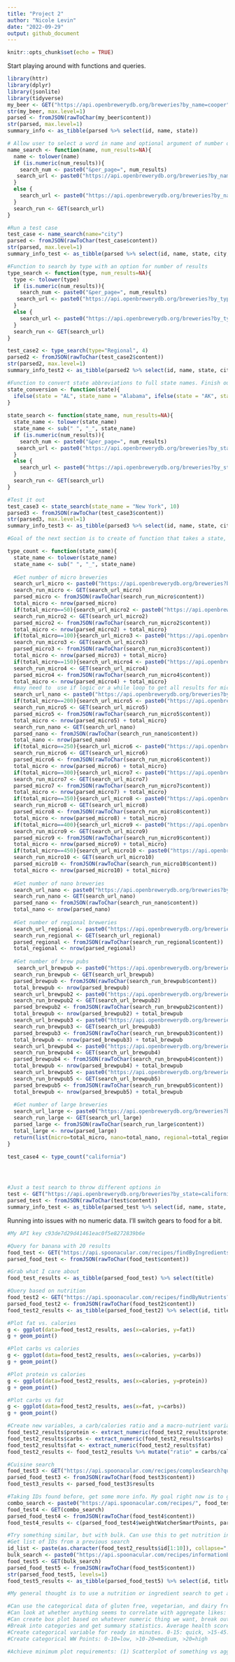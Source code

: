 ```yaml
---
title: "Project 2"
author: "Nicole Levin"
date: "2022-09-29"
output: github_document
---
```


```r
knitr::opts_chunk$set(echo = TRUE)
```
Start playing around with functions and queries.
```r
library(httr)
library(dplyr)
library(jsonlite)
library(tidyverse)
my_beer <- GET("https://api.openbrewerydb.org/breweries?by_name=cooper")
str(my_beer, max.level=1)
parsed <- fromJSON(rawToChar(my_beer$content))
str(parsed, max.level=1)
summary_info <- as_tibble(parsed %>% select(id, name, state))

# Allow user to select a word in name and optional argument of number of results
name_search <- function(name, num_results=NA){
  name <- tolower(name)
  if (is.numeric(num_results)){
    search_num <- paste0("&per_page=", num_results)
   search_url <- paste0("https://api.openbrewerydb.org/breweries?by_name=", name, search_num)
  }
  else { 
    search_url <- paste0("https://api.openbrewerydb.org/breweries?by_name=", name)
  }
  search_run <- GET(search_url)
}

#Run a test case
test_case <- name_search(name="city")
parsed <- fromJSON(rawToChar(test_case$content))
str(parsed, max.level=1)
summary_info_test <- as_tibble(parsed %>% select(id, name, state, city, brewery_type))

#Function to search by type with an option for number of results
type_search <- function(type, num_results=NA){
  type <- tolower(type)
  if (is.numeric(num_results)){
    search_num <- paste0("&per_page=", num_results)
   search_url <- paste0("https://api.openbrewerydb.org/breweries?by_type=", type, search_num)
  }
  else { 
    search_url <- paste0("https://api.openbrewerydb.org/breweries?by_type=", type)
  }
  search_run <- GET(search_url)
}

test_case2 <- type_search(type="Regional", 4)
parsed2 <- fromJSON(rawToChar(test_case2$content))
str(parsed2, max.level=1)
summary_info_test2 <- as_tibble(parsed2 %>% select(id, name, state, city, brewery_type))

#Function to convert state abbreviations to full state names. Finish out with all of the states if this is a functionality we want to have.
state_conversion <- function(state){
  ifelse(state = "AL", state_name = "Alabama", ifelse(state = "AK", state_name = "Alaska",   ifelse(state="AZ", state_name = "Arizona", ifelse(state= "AK", state_name = "Arkansas", state_name=state))))
}
  
state_search <- function(state_name, num_results=NA){
  state_name <- tolower(state_name)
  state_name <- sub(" ", "_", state_name)
  if (is.numeric(num_results)){
    search_num <- paste0("&per_page=", num_results)
   search_url <- paste0("https://api.openbrewerydb.org/breweries?by_state=", state_name, search_num)
  }
  else { 
    search_url <- paste0("https://api.openbrewerydb.org/breweries?by_state=", state_name)
  }
  search_run <- GET(search_url)
}

#Test it out
test_case3 <- state_search(state_name = "New York", 10)
parsed3 <- fromJSON(rawToChar(test_case3$content))
str(parsed3, max.level=1)
summary_info_test3 <- as_tibble(parsed3 %>% select(id, name, state, city, brewery_type))

#Goal of the next section is to create of function that takes a state, runs queries for all of the brewery types with the plan of plotting a barchart of the results. This gets long because of the maximum of 50 results per search.

type_count <- function(state_name){
  state_name <- tolower(state_name)
  state_name <- sub(" ", "_", state_name)
  
  #Get number of micro breweries
  search_url_micro <- paste0("https://api.openbrewerydb.org/breweries?by_state=", state_name, "&by_type=micro&per_page=50")
  search_run_micro <- GET(search_url_micro)
  parsed_micro <- fromJSON(rawToChar(search_run_micro$content))
  total_micro <- nrow(parsed_micro)
  if(total_micro==50){search_url_micro2 <- paste0("https://api.openbrewerydb.org/breweries?by_state=", state_name, "&by_type=micro&page=2&per_page=50")
  search_run_micro2 <- GET(search_url_micro2)
  parsed_micro2 <- fromJSON(rawToChar(search_run_micro2$content))
  total_micro <- nrow(parsed_micro2) + total_micro}
  if(total_micro==100){search_url_micro3 <- paste0("https://api.openbrewerydb.org/breweries?by_state=", state_name, "&by_type=micro&page=3&per_page=50")
  search_run_micro3 <- GET(search_url_micro3)
  parsed_micro3 <- fromJSON(rawToChar(search_run_micro3$content))
  total_micro <- nrow(parsed_micro3) + total_micro}
  if(total_micro==150){search_url_micro4 <- paste0("https://api.openbrewerydb.org/breweries?by_state=", state_name, "&by_type=micro&page=4&per_page=50")
  search_run_micro4 <- GET(search_url_micro4)
  parsed_micro4 <- fromJSON(rawToChar(search_run_micro4$content))
  total_micro <- nrow(parsed_micro4) + total_micro}
  #may need to  use if logic or a while loop to get all results for micro
  search_url_nano <- paste0("https://api.openbrewerydb.org/breweries?by_state=", state_name, "&by_type=nano&per_page=50")
  if(total_micro==200){search_url_micro5 <- paste0("https://api.openbrewerydb.org/breweries?by_state=", state_name, "&by_type=micro&page=5&per_page=50")
  search_run_micro5 <- GET(search_url_micro5)
  parsed_micro5 <- fromJSON(rawToChar(search_run_micro5$content))
  total_micro <- nrow(parsed_micro5) + total_micro}
  search_run_nano <- GET(search_url_nano)
  parsed_nano <- fromJSON(rawToChar(search_run_nano$content))
  total_nano <- nrow(parsed_nano)
  if(total_micro==250){search_url_micro6 <- paste0("https://api.openbrewerydb.org/breweries?by_state=", state_name, "&by_type=micro&page=6&per_page=50")
  search_run_micro6 <- GET(search_url_micro6)
  parsed_micro6 <- fromJSON(rawToChar(search_run_micro6$content))
  total_micro <- nrow(parsed_micro6) + total_micro}
  if(total_micro==300){search_url_micro7 <- paste0("https://api.openbrewerydb.org/breweries?by_state=", state_name, "&by_type=micro&page=7&per_page=50")
  search_run_micro7 <- GET(search_url_micro7)
  parsed_micro7 <- fromJSON(rawToChar(search_run_micro7$content))
  total_micro <- nrow(parsed_micro7) + total_micro}
  if(total_micro==350){search_url_micro8 <- paste0("https://api.openbrewerydb.org/breweries?by_state=", state_name, "&by_type=micro&page=8&per_page=50")
  search_run_micro8 <- GET(search_url_micro8)
  parsed_micro8 <- fromJSON(rawToChar(search_run_micro8$content))
  total_micro <- nrow(parsed_micro8) + total_micro}
  if(total_micro==400){search_url_micro9 <- paste0("https://api.openbrewerydb.org/breweries?by_state=", state_name, "&by_type=micro&page=9&per_page=50")
  search_run_micro9 <- GET(search_url_micro9)
  parsed_micro9 <- fromJSON(rawToChar(search_run_micro9$content))
  total_micro <- nrow(parsed_micro9) + total_micro}
  if(total_micro==450){search_url_micro10 <- paste0("https://api.openbrewerydb.org/breweries?by_state=", state_name, "&by_type=micro&page=10&per_page=50")
  search_run_micro10 <- GET(search_url_micro10)
  parsed_micro10 <- fromJSON(rawToChar(search_run_micro10$content))
  total_micro <- nrow(parsed_micro10) + total_micro}
  
  #Get number of nano breweries
  search_url_nano <- paste0("https://api.openbrewerydb.org/breweries?by_state=", state_name, "&by_type=nano&per_page=50")
  search_run_nano <- GET(search_url_nano)
  parsed_nano <- fromJSON(rawToChar(search_run_nano$content))
  total_nano <- nrow(parsed_nano)
  
  #Get number of regional breweries
  search_url_regional <- paste0("https://api.openbrewerydb.org/breweries?by_state=", state_name, "&by_type=regional&per_page=50")
  search_run_regional <- GET(search_url_regional)
  parsed_regional <- fromJSON(rawToChar(search_run_regional$content))
  total_regional <- nrow(parsed_regional)
  
  #Get number of brew pubs
   search_url_brewpub <- paste0("https://api.openbrewerydb.org/breweries?by_state=", state_name, "&by_type=brewpub&per_page=50")
  search_run_brewpub <- GET(search_url_brewpub)
  parsed_brewpub <- fromJSON(rawToChar(search_run_brewpub$content))
  total_brewpub <- nrow(parsed_brewpub)
  search_url_brewpub2 <- paste0("https://api.openbrewerydb.org/breweries?by_state=", state_name, "&by_type=brewpub&page=2&per_page=50")
  search_run_brewpub2 <- GET(search_url_brewpub2)
  parsed_brewpub2 <- fromJSON(rawToChar(search_run_brewpub2$content))
  total_brewpub <- nrow(parsed_brewpub2) + total_brewpub
  search_url_brewpub3 <- paste0("https://api.openbrewerydb.org/breweries?by_state=", state_name, "&by_type=brewpub&page=3&per_page=50")
  search_run_brewpub3 <- GET(search_url_brewpub3)
  parsed_brewpub3 <- fromJSON(rawToChar(search_run_brewpub3$content))
  total_brewpub <- nrow(parsed_brewpub3) + total_brewpub
  search_url_brewpub4 <- paste0("https://api.openbrewerydb.org/breweries?by_state=", state_name, "&by_type=brewpub&page=4&per_page=50")
  search_run_brewpub4 <- GET(search_url_brewpub4)
  parsed_brewpub4 <- fromJSON(rawToChar(search_run_brewpub4$content))
  total_brewpub <- nrow(parsed_brewpub4) + total_brewpub
  search_url_brewpub5 <- paste0("https://api.openbrewerydb.org/breweries?by_state=", state_name, "&by_type=brewpub&page=5&per_page=50")
  search_run_brewpub5 <- GET(search_url_brewpub5)
  parsed_brewpub5 <- fromJSON(rawToChar(search_run_brewpub5$content))
  total_brewpub <- nrow(parsed_brewpub5) + total_brewpub
  
  #Get number of large breweries
  search_url_large <- paste0("https://api.openbrewerydb.org/breweries?by_state=", state_name, "&by_type=large&per_page=50")
  search_run_large <- GET(search_url_large)
  parsed_large <- fromJSON(rawToChar(search_run_large$content))
  total_large <- nrow(parsed_large)
  return(list(micro=total_micro, nano=total_nano, regional=total_regional, brewpub=total_brewpub, large=total_large))
}

test_case4 <- type_count("california")




#Just a test search to throw different options in
test <- GET("https://api.openbrewerydb.org/breweries?by_state=california&by_type=brewpub&page=5&per_page=50") 
parsed_test <- fromJSON(rawToChar(test$content))
summary_info_test <- as_tibble(parsed_test %>% select(id, name, state, city, brewery_type))
```

Running into issues with no numeric data. I'll switch gears to food for a bit.
```r
#My API key c93de7d29d41461eac0f5e8272839b6e 

#Query for banana with 20 results
food_test <- GET("https://api.spoonacular.com/recipes/findByIngredients?ingredients=banana&findByNutrients?minCarbs=10&maxCarbs=50&apiKey=c93de7d29d41461eac0f5e8272839b6e")
parsed_food_test <- fromJSON(rawToChar(food_test$content))

#Grab what I care about
food_test_results <- as_tibble(parsed_food_test) %>% select(title)

#Query based on nutrition
food_test2 <- GET("https://api.spoonacular.com/recipes/findByNutrients?minCarbs=1&maxCarbs=50&number=20&apiKey=c93de7d29d41461eac0f5e8272839b6e")
parsed_food_test2 <- fromJSON(rawToChar(food_test2$content))
food_test2_results <- as_tibble(parsed_food_test2) %>% select(id, title, calories, protein, fat, carbs)

#Plot fat vs. calories
g <- ggplot(data=food_test2_results, aes(x=calories, y=fat))
g + geom_point()

#Plot carbs vs calories
g <- ggplot(data=food_test2_results, aes(x=calories, y=carbs))
g + geom_point()

#Plot protein vs calories
g <- ggplot(data=food_test2_results, aes(x=calories, y=protein))
g + geom_point()

#Plot carbs vs fat
g <- ggplot(data=food_test2_results, aes(x=fat, y=carbs))
g + geom_point()

#Create new variables, a carb/calories ratio and a macro-nutrient variable
food_test2_results$protein <- extract_numeric(food_test2_results$protein)
food_test2_results$carbs <- extract_numeric(food_test2_results$carbs)
food_test2_results$fat <- extract_numeric(food_test2_results$fat)
food_test2_results <- food_test2_results %>% mutate("ratio" = carbs/calories, "macros"= carbs + calories + protein)

#Cuisine search
food_test3 <- GET("https://api.spoonacular.com/recipes/complexSearch?query=pasta&cuisine=italian&number=2&apiKey=c93de7d29d41461eac0f5e8272839b6e")
parsed_food_test3 <- fromJSON(rawToChar(food_test3$content))
food_test3_results <- parsed_food_test3$results

#Taking IDs found before, get some more info. My goal right now is to get a combination of numeric and categorical variables
combo_search <- paste0("https://api.spoonacular.com/recipes/", food_test2_results$id[2], "/information?includeNutrition=false&apiKey=c93de7d29d41461eac0f5e8272839b6e")
food_test4 <- GET(combo_search)
parsed_food_test4 <- fromJSON(rawToChar(food_test4$content))
food_test4_results <- c(parsed_food_test4$weightWatcherSmartPoints, parsed_food_test4$healthScore, parsed_food_test4$pricePerServing, parsed_food_test4$id, parsed_food_test4$title, parsed_food_test4$readyInMinutes)

#Try something similar, but with bulk. Can use this to get nutrition info, but the parsing might be hard.
#Get list of IDs from a previous search
id_list <- paste(as.character(food_test2_results$id[1:10]), collapse=",")
bulk_search <- paste0("https://api.spoonacular.com/recipes/informationBulk?ids=", id_list, "&includeNutrition=false&apiKey=c93de7d29d41461eac0f5e8272839b6e")
food_test5 <- GET(bulk_search)
parsed_food_test5 <- fromJSON(rawToChar(food_test5$content))
str(parsed_food_test5, levels=1)
food_test5_results <- as_tibble(parsed_food_test5) %>% select(id, title, glutenFree, dairyFree, vegetarian, aggregateLikes, healthScore, weightWatcherSmartPoints, sourceName, pricePerServing, readyInMinutes)

#My general thought is to use a nutrition or ingredient search to get a list of IDs to use for the rest of the searching and analysis. We can pull Weight Watchers points, price per serving, ready in minutes, health score, price per serving, ready in minutes, and aggregate likes as quantitative data. Potential options for some categorical stuff are vegetarian, gluten free, dairy free, source name. Can use cuisines, dish types, diets possibly, but those may be hard to parse.

#Can use the categorical data of gluten free, vegetarian, and dairy free for contingency tables
#Can look at whether anything seems to correlate with aggregate likes: health score, price per serving, ready in minutes, calories.
#Can create box plot based on whatever numeric thing we want, break out into vegetarian and not, gluten free and not, dairy free and not.
#Break into categories and get summary statistics. Average health score for vegetarian, average fat for gluten free, etc.
#Create categorical variable for ready in minutes. 0-15: quick, >15-45: average, >45: long
#Create categorical WW Points: 0-10=low, >10-20=medium, >20=high

#Achieve minimum plot requirements: (1) Scatterplot of something vs aggregate likes, (2)box plots of health scores by vegetarian and not, (3) bar plot of categorized ready minutes or WW Points and pick a variable to group by like gluten free, (4) histogram of health score or calories






```

